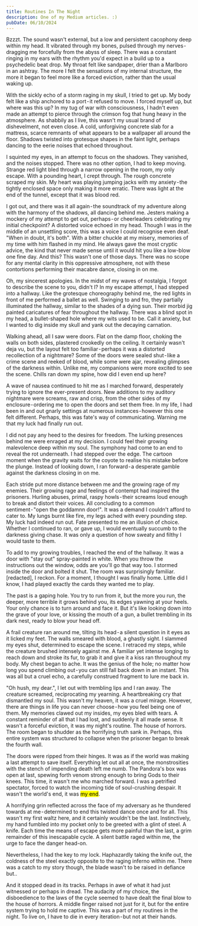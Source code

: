 ```yaml
---
title: Routines In The Night
description: One of my Medium articles. :)
pubDate: 06/10/2024
---
```


Bzzzt. The sound wasn't external, but a low and persistent cacophony deep within my head. It vibrated through my bones, pulsed through my nerves - dragging me forcefully from the abyss of sleep. There was a constant ringing in my ears with the rhythm you'd expect in a build up to a psychedelic beat drop. My throat felt like sandpaper, drier than a Marlboro in an ashtray. The more I felt the sensations of my internal structure, the more it began to feel more like a forced eviction, rather than the usual waking up.

With the sickly echo of a storm raging in my skull, I tried to get up. My body felt like a ship anchored to a port - it refused to move. I forced myself up, but where was this up? In my tug of war with consciousness, I hadn't even made an attempt to pierce through the crimson fog that hung heavy in the atmosphere. As shabbily as I live, this wasn't my usual brand of dishevelment, not even close. A cold, unforgiving concrete slab for a mattress, scarce remnants of what appears to be a wallpaper all around the floor. Shadows twisted into grotesque shapes in the faint light, perhaps dancing to the eerie noises that echoed throughout.

I squinted my eyes, in an attempt to focus on the shadows. They vanished, and the noises stopped. There was no other option, I had to keep moving. Strange red light bled through a narrow opening in the room, my only escape. With a pounding heart, I crept through. The rough concrete scraped my skin. My heart was playing jumping jacks with my anxiety - the tightly enclosed space only making it more erratic. There was light at the end of the tunnel, except that it was blood red.

I got out, and there was it all again - the soundtrack of my adventure along with the harmony of the shadows, all dancing behind me. Jesters making a mockery of my attempt to get out, perhaps - or cheerleaders celebrating my initial checkpoint? A distorted voice echoed in my head. Though I was in the middle of an unsettling score, this was a voice I could recognise even deaf. "When in doubt, it's both". With a bitter chuckle at my misery, memories of my time with him flashed in my mind. He always gave the most cryptic advice, the kind that never made sense until it would hit you like a low-blow one fine day. And this? This wasn't one of those days. There was no scope for any mental clarity in this oppressive atmosphere, not with these contortions performing their macabre dance, closing in on me.

Oh, my sincerest apologies. In the midst of my waves of nostalgia, I forgot to describe the scene to you, didn't I? In my escape attempt, I had stepped into a hallway. Like the grotesque choreography behind me, the red lights in front of me performed a ballet as well. Swinging to and fro, they partially illuminated the hallway, similar to the shades of a dying sun. Their morbid jig painted caricatures of fear throughout the hallway. There was a blind spot in my head, a bullet-shaped hole where my wits used to be. Call it anxiety, but I wanted to dig inside my skull and yank out the decaying carnation.

Walking ahead, all I saw were doors. Flat on the damp floor, choking the walls on both sides, plastered crookedly on the ceiling. It certainly wasn't deja vu, but the layout felt too familiar - perhaps it was a distorted recollection of a nightmare? Some of the doors were sealed shut - like a crime scene and reeked of blood, while some were ajar, revealing glimpses of the darkness within. Unlike me, my companions were more excited to see the scene. Chills ran down my spine, how did I even end up here?

A wave of nausea continued to hit me as I marched forward, desperately trying to ignore the ever-present doors. New additions to my auditory nightmare were screams, raw and crisp, from the other sides of my enclosure - ordering me to open the doors and set them free. In my life, I had been in and out gnarly settings at numerous instances - however this one felt different. Perhaps, this was fate's way of communicating. Warning me that my luck had finally run out.

I did not pay any heed to the desires for freedom. The lurking presences behind me were enraged at my decision. I could feel their growing malevolence deep within my soul. The symphony had come to an end to reveal the rot underneath. I had stepped over the edge. The cartoon moment when the gravity waits for the coyote to realise his mistake before the plunge. Instead of looking down, I ran forward - a desperate gamble against the darkness closing in on me.

Each stride put more distance between me and the growing rage of my enemies. Their growing rage and feelings of contempt had inspired the prisoners. Hurling abuses, primal, raspy howls - their screams loud enough to break and distort their voices. All concluding to a common sentiment - "open the goddamnn door!". It was a demand I couldn't afford to cater to. My lungs burnt like fire, my legs ached with every pounding step. My luck had indeed run out. Fate presented to me an illusion of choice. Whether I continued to ran, or gave up, I would eventually succumb to the darkness giving chase. It was only a question of how sweaty and filthy I would taste to them.

To add to my growing troubles, I reached the end of the hallway. It was a door with "stay out" spray-painted in white. When you throw the instructions out the window, odds are you'll go that way too. I stormed inside the door and bolted it shut. The room was surprisingly familiar. [redacted], I reckon. For a moment, I thought I was finally home. Little did I know, I had played exactly the cards they wanted me to play.

The past is a gaping hole. You try to run from it, but the more you run, the deeper, more terrible it grows behind you, its edges yawning at your heels. Your only chance is to turn around and face it. But it's like looking down into the grave of your love, or kissing the mouth of a gun, a bullet trembling in its dark nest, ready to blow your head off.

A frail creature ran around me, tilting its head - a silent question in it eyes as it licked my feet. The walls smeared with blood, a ghastly sight. I slammed my eyes shut, determined to escape the scene. I retraced my steps, while the creature brushed intensely against me. A familiar yet intense longing to reach down and stroke its fur, to grab it and give it a kiss ran throughout my body. My chest began to ache. It was the genius of the hole; no matter how long you spend climbing out - you can still fall back down in an instant. This was all but a cruel echo, a carefully construed fragment to lure me back in.

"Oh hush, my dear.", I let out with trembling lips and I ran away. The creature screamed, reciprocating my yearning. A heartbreaking cry that dismantled my soul. This wasn't my heaven, it was a cruel mirage. However, there are things in life you can never choose - how you feel being one of them. My memories clawed out my insides, my eyes bled with tears. A constant reminder of all that I had lost, and suddenly it all made sense. It wasn't a forceful eviction, it was my night's routine. The house of horrors. The room began to shudder as the horrifying truth sank in. Perhaps, this entire system was structured to collapse when the prisoner began to break the fourth wall.

The doors were ripped from their hinges. It was as if the world was making a last attempt to save itself. Everything let out all at once, the monstrosities with the stench of impending death left me numb. The Pandora's box was open at last, spewing forth venom strong enough to bring Gods to their knees. This time, it wasn't me who marched forward. I was a petrified spectator, forced to watch the incoming tide of soul-crushing despair. It wasn't the world's end, it was <mark>my end</mark>.

A horrifying grin reflected across the face of my adversary as he thundered towards at me - determined to end this twisted dance once and for all. This wasn't my first waltz here, and it certainly wouldn't be the last. Instinctively, my hand fumbled into my pocket only to be greeted with a glint of steel. A knife. Each time the means of escape gets more painful than the last, a grim remainder of this inescapable cycle. A silent battle raged within me, the urge to face the danger head-on.

Nevertheless, I had the key to my lock. Haphazardly taking the knife out, the coldness of the steel exactly opposite to the raging inferno within me. There was a catch to my story though, the blade wasn't to be raised in defiance but..

And it stopped dead in its tracks. Perhaps in awe of what it had just witnessed or perhaps in dread. The audacity of my choice, the disboedience to the laws of the cycle seemed to have dealt the final blow to the house of horrors. A middle finger raised not just for it, but for the entire system trying to hold me captive. This was a part of my routines in the night. To live on, I have to die in every iteration - but not at their hands.